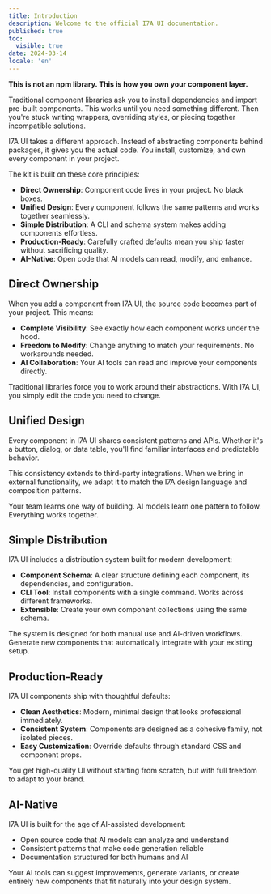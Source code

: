 ```yaml
---
title: Introduction
description: Welcome to the official I7A UI documentation.
published: true
toc:
  visible: true
date: 2024-03-14
locale: 'en'
---
```


**This is not an npm library. This is how you own your component layer.**

Traditional component libraries ask you to install dependencies and import pre-built components. This works until you need something different. Then you're stuck writing wrappers, overriding styles, or piecing together incompatible solutions.

I7A UI takes a different approach. Instead of abstracting components behind packages, it gives you the actual code. You install, customize, and own every component in your project.

The kit is built on these core principles:

- **Direct Ownership**: Component code lives in your project. No black boxes.
- **Unified Design**: Every component follows the same patterns and works together seamlessly.
- **Simple Distribution**: A CLI and schema system makes adding components effortless.
- **Production-Ready**: Carefully crafted defaults mean you ship faster without sacrificing quality.
- **AI-Native**: Open code that AI models can read, modify, and enhance.

## Direct Ownership

When you add a component from I7A UI, the source code becomes part of your project. This means:

- **Complete Visibility**: See exactly how each component works under the hood.
- **Freedom to Modify**: Change anything to match your requirements. No workarounds needed.
- **AI Collaboration**: Your AI tools can read and improve your components directly.

Traditional libraries force you to work around their abstractions. With I7A UI, you simply edit the code you need to change.

## Unified Design

Every component in I7A UI shares consistent patterns and APIs. Whether it's a button, dialog, or data table, you'll find familiar interfaces and predictable behavior.

This consistency extends to third-party integrations. When we bring in external functionality, we adapt it to match the I7A design language and composition patterns.

Your team learns one way of building. AI models learn one pattern to follow. Everything works together.

## Simple Distribution

I7A UI includes a distribution system built for modern development:

- **Component Schema**: A clear structure defining each component, its dependencies, and configuration.
- **CLI Tool**: Install components with a single command. Works across different frameworks.
- **Extensible**: Create your own component collections using the same schema.

The system is designed for both manual use and AI-driven workflows. Generate new components that automatically integrate with your existing setup.

## Production-Ready

I7A UI components ship with thoughtful defaults:

- **Clean Aesthetics**: Modern, minimal design that looks professional immediately.
- **Consistent System**: Components are designed as a cohesive family, not isolated pieces.
- **Easy Customization**: Override defaults through standard CSS and component props.

You get high-quality UI without starting from scratch, but with full freedom to adapt to your brand.

## AI-Native

I7A UI is built for the age of AI-assisted development:

- Open source code that AI models can analyze and understand
- Consistent patterns that make code generation reliable
- Documentation structured for both humans and AI

Your AI tools can suggest improvements, generate variants, or create entirely new components that fit naturally into your design system.
